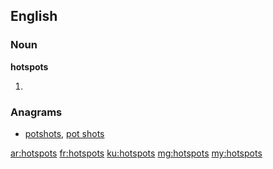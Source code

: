 ==English==

===Noun===
'''hotspots'''

# {{plural of|[[hotspot]]}}

===Anagrams===
* [[potshots#English|potshots]], [[pot shots#English|pot shots]]

[[ar:hotspots]]
[[fr:hotspots]]
[[ku:hotspots]]
[[mg:hotspots]]
[[my:hotspots]]